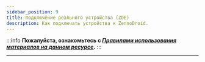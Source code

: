 ```yaml
---
sidebar_position: 9
title: Подключение реального устройства (ZDE)
description: Как подключать устройства к ZennoDroid.
---
```


:::info **Пожалуйста, ознакомьтесь с [*Правилами использования материалов на данном ресурсе*](../Disclaimer).**
:::
_______________________________________________


<Redirect to="../Enterprise/Connection" />
